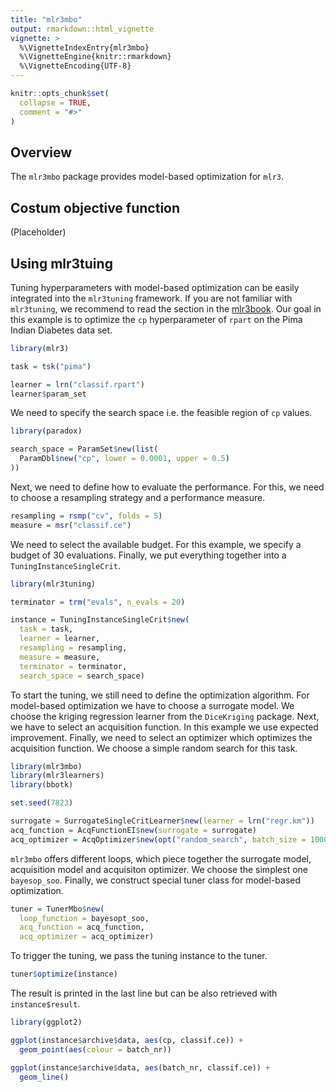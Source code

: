 ```yaml
---
title: "mlr3mbo"
output: rmarkdown::html_vignette
vignette: >
  %\VignetteIndexEntry{mlr3mbo}
  %\VignetteEngine{knitr::rmarkdown}
  %\VignetteEncoding{UTF-8}
---
```


```r
knitr::opts_chunk$set(
  collapse = TRUE,
  comment = "#>"
)
```

## Overview

The `mlr3mbo` package provides model-based optimization for `mlr3`.

## Costum objective function

(Placeholder)

## Using mlr3tuing

Tuning hyperparameters with model-based optimization can be easily integrated
into the `mlr3tuning` framework.
If you are not familiar with `mlr3tuning`, we recommend to read the section in the [mlr3book](https://mlr3book.mlr-org.com/tuning.html).
Our goal in this example is to optimize the `cp` hyperparameter of `rpart` on the Pima Indian Diabetes data set.

```r
library(mlr3)

task = tsk("pima")

learner = lrn("classif.rpart")
learner$param_set
```

We need to specify the search space i.e. the feasible region of `cp` values.

```r
library(paradox)

search_space = ParamSet$new(list(
  ParamDbl$new("cp", lower = 0.0001, upper = 0.5)
))
```

Next, we need to define how to evaluate the performance.
For this, we need to choose a resampling strategy and a performance measure.

```r
resampling = rsmp("cv", folds = 5)
measure = msr("classif.ce")
```

We need to select the available budget. For this example, we specify a budget of 30 evaluations.
Finally, we put everything together into a `TuningInstanceSingleCrit`.

```r
library(mlr3tuning)

terminator = trm("evals", n_evals = 20)

instance = TuningInstanceSingleCrit$new(
  task = task,
  learner = learner,
  resampling = resampling,
  measure = measure,
  terminator = terminator,
  search_space = search_space)
```

To start the tuning, we still need to define the optimization algorithm.
For model-based optimization we have to choose a surrogate model.
We choose the kriging regression learner from the `DiceKriging` package.
Next, we have to select an acquisition function.
In this example we use expected improvement.
Finally, we need to select an optimizer which optimizes the acquisition function.
We choose a simple random search for this task.

```r
library(mlr3mbo)
library(mlr3learners)
library(bbotk)

set.seed(7823)

surrogate = SurrogateSingleCritLearner$new(learner = lrn("regr.km"))
acq_function = AcqFunctionEI$new(surrogate = surrogate)
acq_optimizer = AcqOptimizer$new(opt("random_search", batch_size = 1000), trm("evals", n_evals = 1000))
```

`mlr3mbo` offers different loops, which piece together the surrogate model, acquisition model and acquisiton optimizer.
We choose the simplest one `bayesop_soo`.
Finally, we construct special tuner class for model-based optimization.

```r
tuner = TunerMbo$new(
  loop_function = bayesopt_soo,
  acq_function = acq_function,
  acq_optimizer = acq_optimizer)
```

To trigger the tuning, we pass the tuning instance to the tuner.

```r
tuner$optimize(instance)
```
The result is printed in the last line but can be also retrieved with `instance$result`.

```r
library(ggplot2)

ggplot(instance$archive$data, aes(cp, classif.ce)) +
  geom_point(aes(colour = batch_nr))
```

```r
ggplot(instance$archive$data, aes(batch_nr, classif.ce)) +
  geom_line()
```
